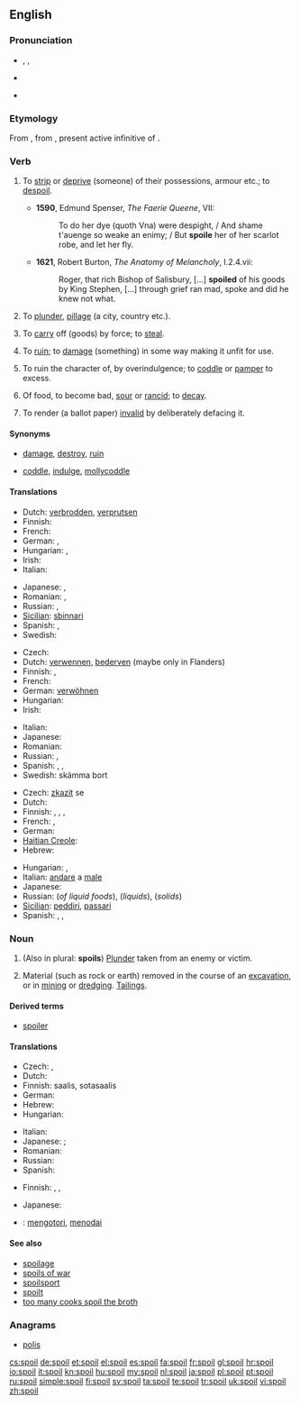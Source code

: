 ==English==

===Pronunciation===
* {{enPR|spoil}}, {{IPA|/spɔɪl/}}, {{SAMPA|/spOIl/}}
* {{audio|en-us-spoil.ogg|Audio (US)}}

* {{rhymes|ɔɪl}}

===Etymology===
From {{etyl|fro}} {{term|espoillier|lang=fro}}, from {{etyl|la}} {{term|spoliare|spoliāre||lang=la}}, present active infinitive of {{term|spolio|spoliō|pillage, ruin, spoil|lang=la}}.

===Verb===
{{en-verb|spoils|spoiling|'''[[spoiled]] '''or''' [[spoilt]]'''}}

# {{transitive|archaic}} To [[strip]] or [[deprive]] (someone) of their possessions, armour etc.; to [[despoil]]. {{defdate|from 14th c.}}
#* '''1590''', Edmund Spenser, ''The Faerie Queene'', VII:
#*: To do her dye (quoth Vna) were despight, / And shame t'auenge so weake an enimy; / But '''spoile''' her of her scarlot robe, and let her fly.
#* '''1621''', Robert Burton, ''The Anatomy of Melancholy'', I.2.4.vii:
#*: Roger, that rich Bishop of Salisbury, [...] '''spoiled''' of his goods by King Stephen, [...] through grief ran mad, spoke and did he knew not what.
# {{transitive|archaic}} To [[plunder]], [[pillage]] (a city, country etc.). {{defdate|from 14th c.}}
# {{transitive|obsolete}} To [[carry]] off (goods) by force; to [[steal]]. {{defdate|14th-19th c.}}
# {{transitive}} To [[ruin]]; to [[damage]] (something) in some way making it unfit for use. {{defdate|from 16th c.}}
# {{transitive}} To ruin the character of, by overindulgence; to [[coddle]] or [[pamper]] to excess. {{defdate|from 17th c.}}
# {{intransitive}} Of food, to become bad, [[sour]] or [[rancid]]; to [[decay]]. {{defdate|from 17th c.}}
# {{transitive}} To render (a ballot paper) [[invalid]] by deliberately defacing it. {{defdate|from 19th c.}}

====Synonyms====
* {{sense|ruin}} [[damage]], [[destroy]], [[ruin]]
* {{sense|coddle}} [[coddle]], [[indulge]], [[mollycoddle]]

====Translations====
{{trans-top|ruin}}
* Dutch: [[verbrodden]], [[verprutsen]]
* Finnish: {{t+|fi|pilata}}
* French: {{t+|fr|gâter}}
* German: {{t+|de|ruinieren}}, {{t+|de|verderben}}
* Hungarian: {{t|hu|rongál}},  {{t+|hu|tönkretesz}}
* Irish: {{t-|ga|mill|xs=Irish}}
* Italian: {{t+|it|rovinare}}
{{trans-mid}}
* Japanese: {{t|ja|台無しにする|tr=dainashi ni suru}}, {{t|ja|悪くなる|tr=warukunaru}}
* Romanian: {{t-|ro|strica}}, {{t+|ro|ruina}}
* Russian: {{t|ru|портить|tr=pórtit’}},  {{t+|ru|испортить|tr=ispórtit’}}
* [[Sicilian]]: [[sbinnari]]
* Spanish: {{t+|es|dañar}}, {{t+|es|arruinar}}
* Swedish: {{t-|sv|fördärva}}
{{trans-bottom}}

{{trans-top|to coddle or pamper}}
* Czech: {{t-|cs|rozmazlit}}
* Dutch: [[verwennen]], [[bederven]] (maybe only in Flanders)
* Finnish: {{t+|fi|pilata}}, {{t|fi|hemmotella}}
* French: {{t+|fr|gâter}}
* German: [[verwöhnen]]
* Hungarian: {{t+|hu|elkényeztet}}
* Irish: {{t-|ga|mill|xs=Irish}}
{{trans-mid}}
* Italian: {{t+|it|viziare}}
* Japanese: {{t|ja|甘やかす|tr=amayakasu}}
* Romanian: {{t|ro|răsfăța}}
* Russian: {{t+|ru|баловать|tr=balovát’, bálovat’}},  {{t|ru|избаловать|tr=izbalovát’, izbálovat’}}
* Spanish: {{t-|es|malcriar}}, {{t+|es|consentir}}, {{qualifier|Mexico}} {{t-|es|chiquear}}
* Swedish: skämma bort
{{trans-bottom}}

{{trans-top|become sour}}
* Czech: [[zkazit]] se
* Dutch: {{t+|nl|bederven}}
* Finnish: {{t+|fi|pilaantua}}, {{t|fi|hapantua}}, {{t|fi|mädäntyä}}, {{t|fi|mädätä}}
* French: {{t+|fr|gâter}}, {{t+|fr|tourner}}
* German: {{t+|de|verderben}}
* [[Haitian Creole]]: {{tø|ht|gate}}
* Hebrew: {{t-|he|התקלקל}}
{{trans-mid}}
* Hungarian: {{t|hu|megsavanyodik}},  {{t|hu|megromlik}}
* Italian: [[andare]] a [[male]] {{m}}
* Japanese: {{t|ja|腐る|tr=kusaru}}
* Russian: {{t|ru|прокиснуть}} (''of liquid foods''), {{t|ru|скиснуть}} (''liquids''), {{t|ru|испортиться}} (''solids'')
* [[Sicilian]]: [[peddiri]], [[passari]]
* Spanish: {{t-|es|agriar}}, {{t-|es|descomponerse}}, {{t-|es|echarse a perder}}
{{trans-bottom}}

===Noun===
{{en-noun}}

# (Also in plural: '''spoils''') [[plunder|Plunder]] taken from an enemy or victim.
# {{uncountable}} Material (such as rock or earth) removed in the course of an [[excavation]], or in [[mining]] or [[dredge|dredging]].  [[tailings|Tailings]].

====Derived terms====
* [[spoiler]]

====Translations====
{{trans-top|plunder taken from an enemy or victim}}
* Czech: {{t-|cs|lup|m}}, {{t-|cs|kořist|f}}
* Dutch: {{t-|nl|buit|f}}
* Finnish: saalis, sotasaalis
* German: {{t+|de|Beute|f}}
* Hebrew: {{t|he|שלל|m}}
* Hungarian: {{t+|hu|zsákmány}}
{{trans-mid}}
* Italian: {{t+|it|bottino|m}}
* Japanese: {{qualifier|by a rioter or soldier}} {{t|ja|略奪品|tr=ryakudatsu-hin}}; {{qualifier|by a governmental officer}} {{t|ja|利権|tr=riken}}
* Romanian: {{t-|ro|pradă}}
* Russian: {{t+|ru|трофей|m}}
* Spanish: {{t+|es|botín|m}}
{{trans-bottom}}

{{trans-top|material moved}}
* Finnish: {{t|fi|jätemaa}}, {{t|fi|louhe}}, {{t|fi|ruoppausmassa}}
{{trans-mid}}
* Japanese: {{t|ja|廃棄物|tr=haiki-butsu}}
{{trans-bottom}}

{{checktrans}}

* {{ttbc|id}}: [[kotor|mengotori]], [[noda|menodai]]

====See also====
* [[spoilage]]
* [[spoils of war]]
* [[spoilsport]]
* [[spoilt]]<!--adjective, referring to people, ballot papers, etc-->
* [[too many cooks spoil the broth]]

===Anagrams===
* [[polis#English|polis]]

[[cs:spoil]]
[[de:spoil]]
[[et:spoil]]
[[el:spoil]]
[[es:spoil]]
[[fa:spoil]]
[[fr:spoil]]
[[gl:spoil]]
[[hr:spoil]]
[[io:spoil]]
[[it:spoil]]
[[kn:spoil]]
[[hu:spoil]]
[[my:spoil]]
[[nl:spoil]]
[[ja:spoil]]
[[pl:spoil]]
[[pt:spoil]]
[[ru:spoil]]
[[simple:spoil]]
[[fi:spoil]]
[[sv:spoil]]
[[ta:spoil]]
[[te:spoil]]
[[tr:spoil]]
[[uk:spoil]]
[[vi:spoil]]
[[zh:spoil]]